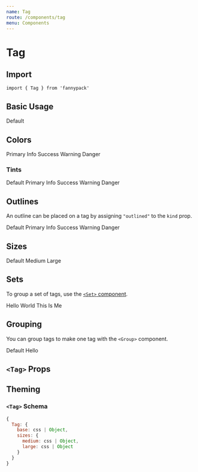 ```yaml
---
name: Tag
route: /components/tag
menu: Components
---
```



# Tag

## Import

`import { Tag } from 'fannypack'`

## Basic Usage

<Playground>
  <Tag>Default</Tag>
</Playground>

## Colors

<Playground>
  <Set spacing="xxxsmall">
    <Tag palette="primary">Primary</Tag>
    <Tag palette="info">Info</Tag>
    <Tag palette="success">Success</Tag>
    <Tag palette="warning">Warning</Tag>
    <Tag palette="danger">Danger</Tag>
  </Set>
</Playground>

### Tints

<Playground>
  <Set spacing="xxxsmall">
    <Tag palette="textTint">Default</Tag>
    <Tag palette="primaryTint">Primary</Tag>
    <Tag palette="infoTint">Info</Tag>
    <Tag palette="successTint">Success</Tag>
    <Tag palette="warningTint">Warning</Tag>
    <Tag palette="dangerTint">Danger</Tag>
  </Set>
</Playground>

## Outlines

An outline can be placed on a tag by assigning `"outlined"` to the `kind` prop.

<Playground>
  <Set spacing="xxxsmall">
    <Tag kind="outlined">Default</Tag>
    <Tag palette="primary" kind="outlined">Primary</Tag>
    <Tag palette="info" kind="outlined">Info</Tag>
    <Tag palette="success" kind="outlined">Success</Tag>
    <Tag palette="warning" kind="outlined">Warning</Tag>
    <Tag palette="danger" kind="outlined">Danger</Tag>
  </Set>
</Playground>

## Sizes

<Playground>
  <Set spacing="xxxsmall">
    <Tag>Default</Tag>
    <Tag size="medium">Medium</Tag>
    <Tag size="large">Large</Tag>
  </Set>
</Playground>

## Sets

To group a set of tags, use the [`<Set>` component](/components/set).

<Playground>
  <Set spacing="xxxsmall">
    <Tag>Hello</Tag>
    <Tag>World</Tag>
    <Tag>This</Tag>
    <Tag>Is</Tag>
    <Tag>Me</Tag>
  </Set>
</Playground>

## Grouping

You can group tags to make one tag with the `<Group>` component.

<Playground>
  <Group>
    <Tag>Default</Tag>
    <Tag palette="textTint">Hello</Tag>
  </Group>
</Playground>

## `<Tag>` Props

<PropsTable component={Tag} />

## Theming

### `<Tag>` Schema

```jsx
{
  Tag: {
    base: css | Object,
    sizes: {
      medium: css | Object,
      large: css | Object
    }
  }
}
```
